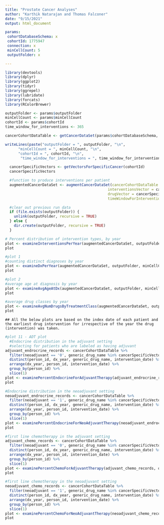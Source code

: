 ```yaml
---
title: "Prostate Cancer Analyses"
author: "Karthik Natarajan and Thomas Falconer"
date: "9/15/2021"
output: html_document

params:
 cohortDatabaseSchema: x
 cohortId: 1775947
 connection: x
 minCellCount: 5
 outputFolder: x

---
```


```r
library(devtools)
library(dplyr)
library(ggplot2)
library(tidyr)
library(ggrepel)
library(lubridate)
library(forcats)
library(RColorBrewer)
```

```r
outputFolder <- params$outputFolder
minCellCount <- params$minCellCount
cohortId <- params$cohortId
time_window_for_interventions <- 365

cancerCohortDataTable <- getCancerDataSet(params$cohortDatabaseSchema, params$cohortId, params$connection)

writeLines(paste("outputFolder = ", outputFolder, "\n",
      "minCellCount = ", minCellCount, "\n",
      "cohortId = ", cohortId, "\n",
       "time_window_for_interventions = ", time_window_for_interventions))

```

```r
  cancerSpecificVectors <- getVectorsForSpecificCancer(cohortId)
  cancerSpecificVectors

  #function to produce interventions per patient
  augmentedCancerDataSet <- augmentCancerDataSet(cancerCohortDataTable = cancerCohortDataTable,
                                               interventionsVector = cancerSpecificVectors$interventions,
                                               drugVector = cancerSpecificVectors$drugs_vector,
                                               timeWindowForInterventions = time_window_for_interventions)

  #clear out previous run data
  if (file.exists(outputFolder)) {
    unlink(outputFolder, recursive = TRUE)
  } else {
    dir.create(outputFolder, recursive = TRUE)
  }
```
```r
# Percent distribution of intervention types, by year
plot <- examineInterventionsPerYear(augmentedCancerDataSet, outputFolder, minCellCount)
plot
```

```r
#plot 1
#counting distinct diagnoses by year
plot <- examineDxPerYear(augmentedCancerDataSet, outputFolder, minCellCount)
plot
```

```r
#plot 2
#average age at diagnosis by year
plot <- examineAvgAgeAtDx(augmentedCancerDataSet, outputFolder, minCellCount)
plot
```
```r
#average drug classes by year
plot <- examineAvgNumDrugsByTreatmentClass(augmentedCancerDataSet, outputFolder, minCellCount)
plot
```
```
## All the below plots are based on the index date of each patient and the earliest drug intervention for irrespective of the year the drug (intervention) was taken.
```

```r
#plot 11 - ADT plot
  #Endocrine distribution in the adjuvant setting
  #selecting for patients who are labeled as having adjuvant
adjuvant_endrocrine_records <- cancerCohortDataTable %>%
  filter(neoadjuvant == '0', generic_drug_name %in% cancerSpecificVectors$endocrine_drugs) %>%
  distinct(person_id, dx_year, generic_drug_name, intervention_date) %>%
  arrange(dx_year, person_id, intervention_date) %>%
  group_by(person_id) %>%
  slice(1)
plot <- examinePercentEndocrineForAdjuvantTherapy(adjuvant_endrocrine_records, outputFolder, minCellCount)
plot
```

```r
#Endocrine distribution in the neoadjuvant setting
neoadjuvant_endrocrine_records <- cancerCohortDataTable %>%
  filter(neoadjuvant == '1', generic_drug_name %in% cancerSpecificVectors$endocrine_drugs) %>%
  distinct(person_id, dx_year, generic_drug_name, intervention_date) %>%
  arrange(dx_year, person_id, intervention_date) %>%
  group_by(person_id) %>%
  slice(1)
plot <- examinePercentEndocrineForNeoAdjuvantTherapy(neoadjuvant_endrocrine_records, outputFolder, minCellCount)
plot
```
```r
#first line chemotherapy in the adjuvant setting
adjuvant_chemo_records <- cancerCohortDataTable %>%
  filter(neoadjuvant == '0', generic_drug_name %in% cancerSpecificVectors$chemo_drugs) %>%
  distinct(person_id, dx_year, generic_drug_name, intervention_date) %>%
  arrange(dx_year, person_id, intervention_date) %>%
  group_by(person_id) %>%
  slice(1)
plot <- examinePercentChemoForAdjuvantTherapy(adjuvant_chemo_records, outputFolder, minCellCount)
plot
```
```r
#first line chemotherapy in the neoadjuvant setting
neoadjuvant_chemo_records <- cancerCohortDataTable %>%
  filter(neoadjuvant == '1', generic_drug_name %in% cancerSpecificVectors$chemo_drugs) %>%
  distinct(person_id, dx_year, generic_drug_name, intervention_date) %>%
  arrange(dx_year, person_id, intervention_date) %>%
  group_by(person_id) %>%
  slice(1)
plot <- examinePercentChemoForNeoAdjuvantTherapy(neoadjuvant_chemo_records, outputFolder, minCellCount)
plot
```
